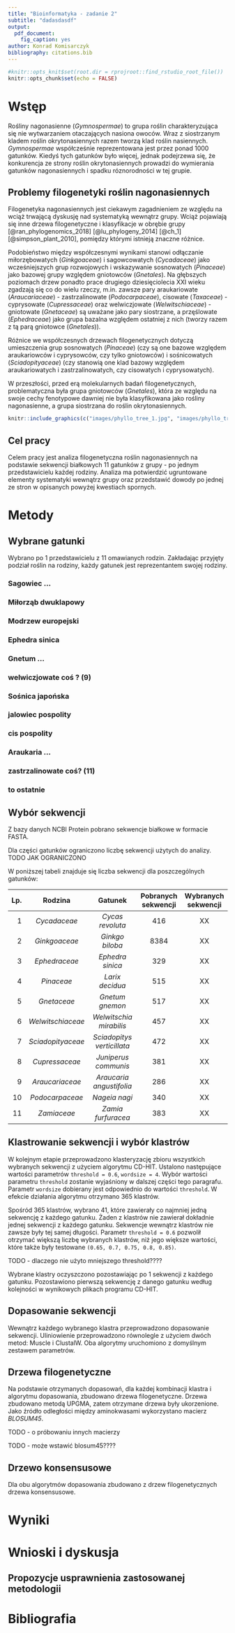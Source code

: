 ```yaml
---
title: "Bioinformatyka - zadanie 2"
subtitle: "dadasdasdf"
output: 
  pdf_document:
    fig_caption: yes
author: Konrad Komisarczyk
bibliography: citations.bib
---
```


```r
#knitr::opts_knit$set(root.dir = rprojroot::find_rstudio_root_file())
knitr::opts_chunk$set(echo = FALSE)
```


# Wstęp

Rośliny nagonasienne (*Gymnospermae*) to grupa roślin charakteryzująca się nie wytwarzaniem otaczających nasiona owoców.
Wraz z siostrzanym kladem roślin okrytonasiennych razem tworzą klad roślin nasiennych. *Gymnospermae* współcześnie reprezentowana jest przez ponad 1000 gatunków. Kiedyś tych gatunków było więcej, jednak podejrzewa się, że konkurencja ze strony roślin okrytonasiennych prowadzi do wymierania gatunków nagonasiennych i spadku róznorodności w tej grupie.


## Problemy filogenetyki roślin nagonasiennych

Filogenetyka nagonasiennych jest ciekawym zagadnieniem ze względu na wciąż trwającą dyskusję nad systematyką wewnątrz grupy. Wciąż pojawiają się inne drzewa filogenetyczne i klasyfikacje w obrębie grupy [@ran_phylogenomics_2018]  [@lu_phylogeny_2014] [@ch_1] [@simpson_plant_2010], pomiędzy którymi istnieją znaczne różnice. 

Podobieństwo między współczesnymi wynikami stanowi odłączanie miłorzębowatych (*Ginkgoaceae*) i sagowcowatych (*Cycadaceae*) jako wcześniejszych grup rozwojowych i wskazywanie sosnowatych (*Pinaceae*) jako bazowej grupy względem gniotowców (*Gnetales*). Na głębszych poziomach drzew ponadto prace drugiego dziesięciolecia XXI wieku zgadzają się co do wielu rzeczy, m.in. zawsze pary araukariowate (*Araucariaceae*) - zastrzalinowate (*Podocarpaceae*), cisowate (*Taxaceae*) - cyprysowate (*Cupressaceae*) oraz welwiczjowate (*Welwitschiaceae*) - gniotowate (*Gnetaceae*) są uważane jako pary siostrzane, a przęślowate (*Ephedraceae*) jako grupa bazalna względem ostatniej z nich (tworzy razem z tą parą gniotowce (*Gnetales*)).

Różnice we współczesnych drzewach filogenetycznych dotyczą umieszczenia grup sosnowatych (*Pinaceae*) (czy są one bazowe względem araukariowców i cyprysowców, czy tylko gniotowców) i sośnicowatych (*Sciadopityaceae*) (czy stanowią one klad bazowy względem araukariowatych i zastrzalinowatych, czy cisowatych i cyprysowatych). 

W przeszłości, przed erą molekularnych badań filogenetycznych, problematyczna była grupa gniotowców (*Gnetales*), która ze względu na swoje cechy fenotypowe dawniej nie była klasyfikowana jako rośliny nagonasienne, a grupa siostrzana do roślin okrytonasiennych.

```r
knitr::include_graphics(c("images/phyllo_tree_1.jpg", "images/phyllo_tree_2.png"))
```


## Cel pracy

Celem pracy jest analiza filogenetyczna roślin nagonasiennych na podstawie sekwencji białkowych 11 gatunków z grupy - po jednym przedstawicielu każdej rodziny. Analiza ma potwierdzić ugruntowane elementy systematyki wewnątrz grupy oraz przedstawić dowody po jednej ze stron w opisanych powyżej kwestiach spornych. 


# Metody


## Wybrane gatunki

Wybrano po 1 przedstawicielu z 11 omawianych rodzin. Zakładając przyjęty podział roślin na rodziny, każdy gatunek jest reprezentantem swojej rodziny. 

### Sagowiec ...

### Miłorząb dwuklapowy

### Modrzew europejski

### Ephedra sinica

### Gnetum ...

### welwiczjowate coś ? (9)

### Sośnica japońska

### jalowiec pospolity

### cis pospolity

### Araukaria ...

### zastrzalinowate coś? (11)

### to ostatnie


## Wybór sekwencji

Z bazy danych NCBI Protein pobrano sekwencje białkowe w formacie FASTA. 

Dla części gatunków ograniczono liczbę sekwencji użytych do analizy. TODO JAK OGRANICZONO

W poniższej tabeli znajduje się liczba sekwencji dla poszczególnych gatunków:

| Lp.  | Rodzina           | Gatunek                    | Pobranych sekwencji | Wybranych sekwencji |
|-----:|:-----------------:|:--------------------------:|:-------------------:|:-------------------:|
| 1    | *Cycadaceae*      | *Cycas revoluta*           | 416                 | XX |
| 2    | *Ginkgoaceae*     | *Ginkgo biloba*            | 8384                | XX |
| 3    | *Ephedraceae*     | *Ephedra sinica*           | 329                 | XX |
| 4    | *Pinaceae*        | *Larix decidua*            | 515                 | XX |
| 5    | *Gnetaceae*       | *Gnetum gnemon*            | 517                 | XX |
| 6    | *Welwitschiaceae* | *Welwitschia mirabilis*    | 457                 | XX |
| 7    | *Sciadopityaceae* | *Sciadopitys verticillata* | 472                 | XX |
| 8    | *Cupressaceae*    | *Juniperus communis*       | 381                 | XX |
| 9    | *Araucariaceae*   | *Araucaria angustifolia*   | 286                 | XX |
| 10   | *Podocarpaceae*   | *Nageia nagi*              | 340                 | XX |
| 11   | *Zamiaceae*       | *Zamia furfuracea*         | 383                 | XX |

## Klastrowanie sekwencji i wybór klastrów

W kolejnym etapie przeprowadzono klasteryzację zbioru wszystkich wybranych sekwencji z użyciem algorytmu CD-HIT.
Ustalono następujące wartości parametrów `threshold = 0.6`, `wordsize = 4`. Wybór wartości parametru `threshold` zostanie wyjaśniony w dalszej części tego paragrafu. Parametr `wordsize` dobierany jest odpowiednio do wartości `threshold`. 
W efekcie działania algorytmu otrzymano 365 klastrów.

Spośród 365 klastrów, wybrano 41, które zawierały co najmniej jedną sekwencję z każdego gatunku. Żaden z klastrów nie zawierał dokładnie jednej sekwencji z każdego gatunku. Sekwencje wewnątrz klastrów nie zawsze były tej samej długości. Parametr `threshold = 0.6` pozwolił otrzymać większą liczbę wybranych klastrów, niż jego większe wartości, które także były testowane `(0.65, 0.7, 0.75, 0.8, 0.85)`.

TODO - dlaczego nie użyto mniejszego threshold????

Wybrane klastry oczyszczono pozostawiając po 1 sekwencji z każdego gatunku. Pozostawiono pierwszą sekwencję z danego gatunku według kolejności w wynikowych plikach programu CD-HIT.

## Dopasowanie sekwencji 

Wewnątrz każdego wybranego klastra przeprowadzono dopasowanie sekwencji. Uliniowienie przeprowadzono równolegle z użyciem dwóch metod: Muscle i ClustalW. Oba algorytmy uruchomiono z domyślnym zestawem parametrów.

## Drzewa filogenetyczne

Na podstawie otrzymanych dopasowań, dla każdej kombinacji klastra i algorytmu dopasowania, zbudowano drzewa filogenetyczne. Drzewa zbudowano metodą UPGMA, zatem otrzymane drzewa były ukorzenione. Jako źródło odległości między aminokwasami wykorzystano macierz *BLOSUM45*.

TODO - o próbowaniu innych macierzy

TODO - może wstawić blosum45????

## Drzewo konsensusowe

Dla obu algorytmów dopasowania zbudowano z drzew filogenetycznych drzewa konsensusowe. 

# Wyniki


# Wnioski i dyskusja

## Propozycje usprawnienia zastosowanej metodologii







# Bibliografia
